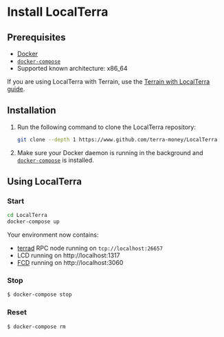 
# Install LocalTerra

## Prerequisites

- [Docker](https://www.docker.com/)
- [`docker-compose`](https://docs.docker.com/compose/install/)
- Supported known architecture: x86_64

<Admonition type="tip" icon="💡" title="Terrain and LocalTerra">

If you are using LocalTerra with Terrain, use the [Terrain with LocalTerra guide](../terrain/using-terrain-localterra.mdx).

</Admonition>


## Installation

1. Run the following command to clone the LocalTerra repository:

   ```sh
   git clone --depth 1 https://www.github.com/terra-money/LocalTerra
   ```

2. Make sure your Docker daemon is running in the background and [`docker-compose`](https://github.com/docker/compose) is installed.

## Using LocalTerra

### Start

```sh
cd LocalTerra
docker-compose up
```

Your environment now contains:

- [terrad](http://github.com/terra-money/core) RPC node running on `tcp://localhost:26657`
- LCD running on http://localhost:1317
- [FCD](http://www.github.com/terra-money/fcd) running on http://localhost:3060

### Stop

```sh
$ docker-compose stop
```

### Reset

```sh
$ docker-compose rm
```
